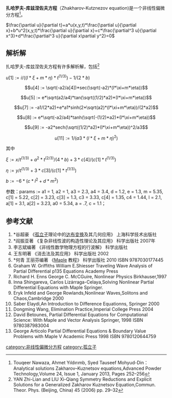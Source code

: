 
'''扎哈罗夫-库兹涅佐夫方程'''（Zhakharov-Kutznezov equation)是一个非线性偏微分方程<ref>Touqeer Nawaza, 
Ahmet Yıldırımb, Syed Tauseef Mohyud-Din：Analytical solutions Zakharov–Kuznetsov equations,Advanced Powder Technology,Volume 24, Issue 1, January 2013, Pages 252–256</ref>。




<math>\frac{\partial u}{\partial t}+a*u(x,y,t)*\frac{\partial u}{\partial x}+b*u^2(x,y,t)*\frac{\partial u}{\partial x}+c*\frac{\partial^3 u}{\partial x^3}+d*\frac{\partial^3 u}{\partial x\partial y^2}=0</math>

==解析解==
扎哈罗夫-库兹涅佐夫方程有许多解析解，包括<ref>YAN Zhi-Lian and LIU Xi-Qiang Symmetry Reductions and Explicit Solutions for a Generalized Zakharov Kuznetsov Equation,Commun. Theor. Phys. (Beijing, China) 45 (2006) pp. 29–32</ref>

<math>u[1] := i/((l*\xi+m*\eta)*t^(1/3))-1/(2*b)</math>

:<math>u[4] := \sqrt(-a2/a[4])*sec(\sqrt(-a2)*(l*\xi+m*\eta))</math>

:<math>u[5] := e*\sqrt(a2/a4)*tan(\sqrt((1/2)*a2)*(l*\xi+m*\eta))</math>
:<math>u[7] := -a1/(2*a2)+e*a1*sinh(2*\sqrt(a2)*(l*\xi+m*\eta))/(2*a2)</math>
:<math>u[8] := e*\sqrt(-a2/a4)*tanh(\sqrt(-(1/2)*a2)*(l*\xi+m*\eta))</math>
:<math>u[9] := -a2*sech(\sqrt((1/2)*a2)*(l*\xi+m*\eta))^2/a3</math>
:<math>u[11] := 1/(a3*(l*\xi+m*\eta)^2)</math>

其中

<math>\xi := x/t^(1/3)+a^2*t^(2/3)/(4*b)+3*c[4]/(c[1]*t^(1/3))</math>

<math>\eta := y/t^(1/3)+3*c[3]/(c[1]*t^(1/3))</math>

<math>b := -6*(c*l^2+d*m^2)</math>

参数：params := a1 = 1, a2 = 1, a3 = 2.3, a4 = 3.4, d = 1.2, e = 1.3, m = 5.35, c[1] = 5.22, c[2] = 3.23, c[3] = 1.3, c3 = 3.33, c[4] = 1.35, c4 = 1.44, l = 2.1, a[1] = 3.1, a[2] = 3.23, a0 = 5.34, a = .7, c = 1.1；

{{Gallery
|width=270
|height=215
|align=center
|File:Zakharov-Kutznezov equation plot1.gif|Zakharov-Kutznezov equation plot1
|File:Zakharov-Kutznezov equation plot4.gif|Zakharov-Kutznezov equation plot4
|File:Zakharov-Kutznezov equation plot5.gif|Zakharov-Kutznezov equation plot5
|File:Zakharov-Kutznezov equation plot7.gif|Zakharov-Kutznezov equation plot7
|File:Zakharov-Kutznezov equation plot8.gif|Zakharov-Kutznezov equation plot8
|File:Zakharov-Kutznezov equation plot9.gif|Zakharov-Kutznezov equation plot9
|File:Zakharov-Kutznezov equation plot11.gif|Zakharov-Kutznezov equation plot11
}}

==参考文献==
{{非线性偏微分方程}}
<references/>
# *谷超豪 《[[孤立子|孤立子]]理论中的[[达布变换|达布变换]]及其几何应用》 上海科学技术出版社
# *阎振亚著 《复杂非线性波的构造性理论及其应用》 科学出版社 2007年
# 李志斌编著 《非线性数学物理方程的行波解》 科学出版社
#王东明著 《消去法及其应用》 科学出版社 2002
# *何青 王丽芬编著 《[[Maple|Maple]] 教程》 科学出版社 2010 ISBN 9787030177445
#Graham W. Griffiths William E.Shiesser Traveling Wave Analysis of Partial Differential p135 Equations Academy Press
# Richard H. Enns George C. McCGuire, Nonlinear Physics Birkhauser,1997
#Inna Shingareva, Carlos Lizárraga-Celaya,Solving Nonlinear Partial Differential Equations with Maple Springer.
#Eryk Infeld and George Rowlands,Nonlinear Waves,Solitons and Chaos,Cambridge 2000
#Saber Elaydi,An Introduction to Difference Equationns, Springer 2000
#Dongming Wang, Elimination Practice,Imperial College Press 2004
# David Betounes, Partial Differential Equations for Computational Science: With Maple and Vector Analysis Springer, 1998 ISBN 9780387983004
# George Articolo Partial Differential Equations & Boundary Value Problems with Maple V Academic Press 1998 ISBN 9780120644759

[[category:非线性偏微分方程|category:非线性偏微分方程]]
[[category:孤立子|category:孤立子]]